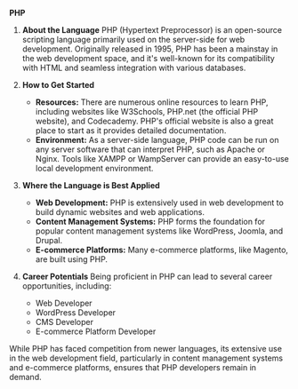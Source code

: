 **PHP**

1. **About the Language**
   PHP (Hypertext Preprocessor) is an open-source scripting language primarily used on the server-side for web development. Originally released in 1995, PHP has been a mainstay in the web development space, and it's well-known for its compatibility with HTML and seamless integration with various databases.

2. **How to Get Started**

   - **Resources:** There are numerous online resources to learn PHP, including websites like W3Schools, PHP.net (the official PHP website), and Codecademy. PHP's official website is also a great place to start as it provides detailed documentation.
   - **Environment:** As a server-side language, PHP code can be run on any server software that can interpret PHP, such as Apache or Nginx. Tools like XAMPP or WampServer can provide an easy-to-use local development environment.

3. **Where the Language is Best Applied**

   - **Web Development:** PHP is extensively used in web development to build dynamic websites and web applications.
   - **Content Management Systems:** PHP forms the foundation for popular content management systems like WordPress, Joomla, and Drupal.
   - **E-commerce Platforms:** Many e-commerce platforms, like Magento, are built using PHP.

4. **Career Potentials**
   Being proficient in PHP can lead to several career opportunities, including:
   - Web Developer
   - WordPress Developer
   - CMS Developer
   - E-commerce Platform Developer

While PHP has faced competition from newer languages, its extensive use in the web development field, particularly in content management systems and e-commerce platforms, ensures that PHP developers remain in demand.
